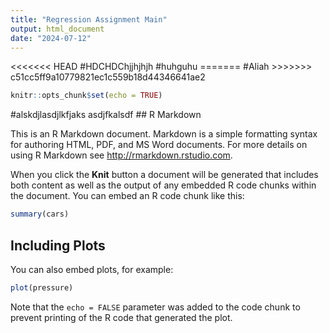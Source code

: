 ```yaml
---
title: "Regression Assignment Main"
output: html_document
date: "2024-07-12"
---
```

<<<<<<< HEAD
#HDCHDChjjhjhjh
#huhguhu
=======
#Aliah
>>>>>>> c51cc5ff9a10779821ec1c559b18d44346641ae2
```r
knitr::opts_chunk$set(echo = TRUE)
```
#alskdjlasdjlkfjaks asdjfkalsdf
## R Markdown

This is an R Markdown document. Markdown is a simple formatting syntax for authoring HTML, PDF, and MS Word documents. For more details on using R Markdown see <http://rmarkdown.rstudio.com>.

When you click the **Knit** button a document will be generated that includes both content as well as the output of any embedded R code chunks within the document. You can embed an R code chunk like this:

```r
summary(cars)
```

## Including Plots

You can also embed plots, for example:

```r
plot(pressure)
```

Note that the `echo = FALSE` parameter was added to the code chunk to prevent printing of the R code that generated the plot.
